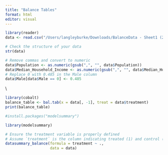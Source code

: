 ```yaml
---
title: "Balance Tables"
format: html
editor: visual
---
```


```r
library(reader)
data <- read.csv("/Users/langleyburke/Downloads/BalanceData - Sheet1 (2).csv", header = TRUE, stringsAsFactors = FALSE)

```

```r
# Check the structure of your data
str(data)

```

```r
# Remove commas and convert to numeric
data$Population <- as.numeric(gsub(",", "", data$Population))
data$Median_Household_Income <- as.numeric(gsub(",", "", data$Median_Household_Income))
# Replace 0 with 0.485 in the Male column
data$Male[data$Male == 0] <- 0.485

```

\\

```r
library(cobalt)
balance_table <- bal.tab(x = data[, -1], treat = data$treatment)
print(balance_table)


```

```r
#install.packages("modelsummary")

library(modelsummary)

# Ensure the treatment variable is properly defined
# Assume `treatment` is the column indicating treated (1) and control (0)
datasummary_balance(formula = treatment ~ ., 
                    data = data)

```
